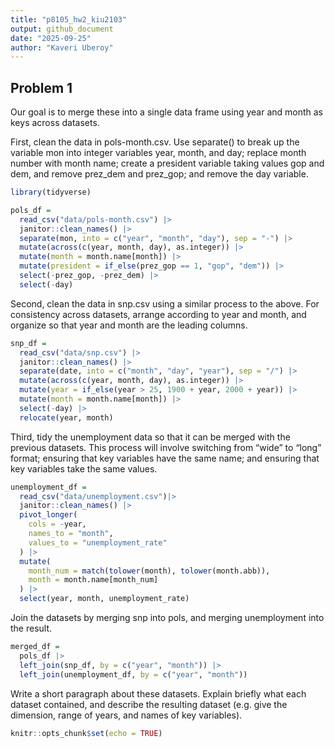 ```yaml
---
title: "p8105_hw2_kiu2103"
output: github_document
date: "2025-09-25"
author: "Kaveri Uberoy"
---
```


## Problem 1 

Our goal is to merge these into a single data frame using year and month as keys across datasets.

First, clean the data in pols-month.csv. Use separate() to break up the variable mon into integer variables year, month, and day; replace month number with month name; create a president variable taking values gop and dem, and remove prez_dem and prez_gop; and remove the day variable.

```r
library(tidyverse)

pols_df = 
  read_csv("data/pols-month.csv") |>
  janitor::clean_names() |>
  separate(mon, into = c("year", "month", "day"), sep = "-") |>
  mutate(across(c(year, month, day), as.integer)) |>
  mutate(month = month.name[month]) |>
  mutate(president = if_else(prez_gop == 1, "gop", "dem")) |>
  select(-prez_gop, -prez_dem) |>
  select(-day)
```

Second, clean the data in snp.csv using a similar process to the above. For consistency across datasets, arrange according to year and month, and organize so that year and month are the leading columns.

```r
snp_df = 
  read_csv("data/snp.csv") |>
  janitor::clean_names() |>
  separate(date, into = c("month", "day", "year"), sep = "/") |>
  mutate(across(c(year, month, day), as.integer)) |>
  mutate(year = if_else(year > 25, 1900 + year, 2000 + year)) |>
  mutate(month = month.name[month]) |>
  select(-day) |>
  relocate(year, month)
```

Third, tidy the unemployment data so that it can be merged with the previous datasets. This process will involve switching from “wide” to “long” format; ensuring that key variables have the same name; and ensuring that key variables take the same values.

```r

unemployment_df =
  read_csv("data/unemployment.csv")|>
  janitor::clean_names() |>
  pivot_longer(
    cols = -year,
    names_to = "month",
    values_to = "unemployment_rate"
  ) |>
  mutate(
    month_num = match(tolower(month), tolower(month.abb)),
    month = month.name[month_num] 
  ) |>
  select(year, month, unemployment_rate)

```

Join the datasets by merging snp into pols, and merging unemployment into the result.

```r
merged_df =
  pols_df |>
  left_join(snp_df, by = c("year", "month")) |>
  left_join(unemployment_df, by = c("year", "month"))
```

Write a short paragraph about these datasets. Explain briefly what each dataset contained, and describe the resulting dataset (e.g. give the dimension, range of years, and names of key variables).

```r
knitr::opts_chunk$set(echo = TRUE)
```

